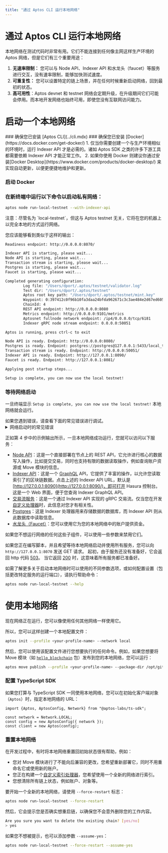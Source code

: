 ```yaml
---
title: "通过 Aptos CLI 运行本地网络"
---
```



# 通过 Aptos CLI 运行本地网络

本地网络在测试代码时非常有用。它们不能连接到任何像主网这样生产环境的 Aptos 网络，但是它们有三个重要用途：

1. **无速率限制：** 您可以与 Node API、Indexer API 和水龙头（faucet）等服务进行交互，没有速率限制，能够加快测试速度。
2. **可重复性：** 您可以设置特定的链上场景，并在任何时候重新启动网络，回到最初的状态。
3. **高可用性**：Aptos devnet 和 testnet 网络会定期升级，在升级期间它们可能会停用。而本地开发网络也始终可用，即使您没有互联网访问能力。
   <br/>

# 启动一个本地网络

<Steps>
### 确保您已安装 [Aptos CLI](../cli.mdx)
### 确保您已安装 [Docker](https://docs.docker.com/get-docker/)
   1.  仅当你需要创建一个与生产环境相似的环境时，运行 Indexer API 才是必需的。诸如 Aptos SDK 之类的许多下游工具都需要依赖 Indexer API 才能正常工作。
   2.  如果你使用 Docker 则建议你通过安装[Docker Desktop](https://www.docker.com/products/docker-desktop/) 来实现自动更新，以便更便捷地维护和更新。

### 启动 Docker

### 在新终端中运行以下命令以启动私有网络：

```bash filename="Terminal"
aptos node run-local-testnet --with-indexer-api
```

<Callout type="warning">
注意：尽管名为 `local-testnet`，但这与 Aptos testnet 无关，它将在您的机器上以完全本地的方式运行网络。
</Callout>

您应该能够看到类似于这样的输出：

```bash filename="Terminal"
Readiness endpoint: http://0.0.0.0:8070/

Indexer API is starting, please wait...
Node API is starting, please wait...
Transaction stream is starting, please wait...
Postgres is starting, please wait...
Faucet is starting, please wait...

Completed generating configuration:
        Log file: "/Users/dport/.aptos/testnet/validator.log"
        Test dir: "/Users/dport/.aptos/testnet"
        Aptos root key path: "/Users/dport/.aptos/testnet/mint.key"
        Waypoint: 0:397412c0f96b10fa3daa24bfda962671c3c3ae484e2d67ed60534750e2311f3d
        ChainId: 4
        REST API endpoint: http://0.0.0.0:8080
        Metrics endpoint: http://0.0.0.0:9101/metrics
        Aptosnet fullnode network endpoint: /ip4/0.0.0.0/tcp/6181
        Indexer gRPC node stream endpoint: 0.0.0.0:50051

Aptos is running, press ctrl-c to exit

Node API is ready. Endpoint: http://0.0.0.0:8080/
Postgres is ready. Endpoint: postgres://postgres@127.0.0.1:5433/local_testnet
Transaction stream is ready. Endpoint: http://0.0.0.0:50051/
Indexer API is ready. Endpoint: http://127.0.0.1:8090/
Faucet is ready. Endpoint: http://127.0.0.1:8081/

Applying post startup steps...

Setup is complete, you can now use the local testnet!
```

### 等待网络启动

一旦终端显示 `Setup is complete, you can now use the local testnet!` 本地网络就会运行。

   <Callout type="warning">
   如果您遇到错误，请查看下面的常见错误进行调试。
   </Callout>

<details>
<summary>网络启动时的常见错误</summary>

### 端口已被使用

```bash filename="Terminal"
panicked at 'error binding to 0.0.0.0:8080: error creating server listener: Address already in use (os error 48)'
```

这意味着本地网络所需的其中一个端口已被另一个进程使用。

要在类 Unix 系统上解决此问题，您可以：

1. 通过运行 `lsof -i :8080` 确定进程的名称和 PID。
2. 一旦知道了 PID，你就能运行 `kill <pid>` 来释放该端口。

### 打开的文件太多

```bash filename="Terminal"
panicked at crates/aptos/src/node/local_testnet/logging.rs:64:10:
called \`Result::unwrap()\` on an \`Err\` value: Os { code: 24, kind: Uncategorized, message: "Too many open files" }
```

这意味着您的系统上打开的文件太多。在许多类 Unix 系统上，您可以通过向您的 `.zshrc` 添加类似以下内容来增加打开文件的最大数量：

```bash filename="Terminal"
ulimit -n 32768
```

### Docker 不可用

```bash filename="Terminal"
Unexpected error: Failed to apply pre-run steps for Postgres: Docker is not available, confirm it is installed and running. On Linux you may need to use sudo
```

要调试此问题，请尝试以下修复：

1. 通过运行 `docker --version` 确保您已安装 docker。
2. 通过运行 `docker info` 确保 Docker 守护进程正在运行（如果错误提示 `Cannot connect to the Docker daemon`，则表示 Docker 未运行）
3. 确保连接到 Docker 的套接字（socket）在您的机器上的默认位置存在。例如，在类 Unix 系统上应该有 `/var/run/docker.sock`。
   1. 如果该文件不存在，请打开 Docker Desktop 并启用 `Settings -> Advanced -> Allow the default Docker socket to be used.`
   2. 或者，您可以通过运行 `docker context inspect | grep Host` 找到 Docker socket 的位置，然后通过运行 `sudo ln -s /Users/dport/.docker/run/docker.sock /var/run/docker.sock` 将该位置链接到默认位置

</details>

正如第 4 步中的示例输出所示，一旦本地网络成功运行，您就可以访问以下服务：

- [Node API](../../network/nodes/aptos-api-spec.mdx)：这是一个直接部署在节点上的 REST API，它允许进行核心的数据写入操作，比如提交交易，同时也支持有限的数据读取操作，例如查询账户资源或 Move 模块的信息。
- [Indexer API](../indexer/aptos-hosted.mdx)：这是一个 [GraphQL](https://graphql.org/) API，它提供了丰富的操作，以允许您读取索引了的区块链数据。点击上述的 Indexer API URL，默认是 [http://127.0.0.1:8090](http://127.0.0.1:8090/)，即可打开 Hasura 控制台。这是一个 Web 界面，便于您查询 Indexer GraphQL API。
- [交易流服务](../indexer/txn-stream.mdx)：这是一个通过 Indexer API 实现的 gRPC 交易流。仅当您在开发[自定义处理器](../../indexer/custom-processors.mdx)时，此信息对您才有相关性。
- [Postgres](https://www.postgresql.org/)：这是 Indexer 处理器用来存储数据的数据库，而 Indexer API 则从此数据库中读取信息。
- [水龙头（Faucet）](../../../build/apis/faucet-api.mdx)：您可以使用它为您的本地网络中的账户提供资金。

如果您不想运行网络的任何这些子组件，可以使用一些参数来禁用它们。

如果您正在编写脚本，并且希望等待本地网络启动并使用所有服务，您可以向 `http://127.0.0.1:8070` 发送 GET 请求。 起初，由于服务还没有准备好，它会返回 http 代码 [503](https://developer.mozilla.org/en-US/docs/Web/HTTP/Status/503)。 当它返回 [200](https://developer.mozilla.org/en-US/docs/Web/HTTP/Status/200) 时，这意味着所有服务都已准备好。

如需了解更多关于启动本地网络时可以使用的不同参数选项，或如何配置设置（包括更改特定服务的运行端口），请执行帮助命令：

```bash filename="Terminal"
aptos node run-local-testnet --help
```

</Steps>

# 使用本地网络

现在网络正在运行，您可以像使用任何其他网络一样使用它。

所以，您可以这样创建一个本地配置文件：

```bash filename="Terminal"
aptos init --profile <your-profile-name> --network local
```

然后，您可以使用该配置文件进行您想要执行的任何命令。例如，如果您想要将 Move 模块（如 [`hello_blockchain`](https://github.com/aptos-labs/aptos-core/tree/main/aptos-move/move-examples/hello_blockchain) 包）发布到您的本地网络，您可以运行：

```bash filename="Terminal"
aptos move publish --profile <your-profile-name> --package-dir /opt/git/aptos-core/aptos-move/move-examples/hello_blockchain --named-addresses HelloBlockchain=local
```

### 配置 TypeScript SDK

如果您打算与 TypeScript SDK 一同使用本地网络，您可以在初始化客户端对象（`Aptos`）时，指定本地网络的 URL：

```tsx
import {Aptos, AptosConfig, Network} from "@aptos-labs/ts-sdk";

const network = Network.LOCAL;
const config = new AptosConfig({ network });
const client = new Aptos(config);
```

### 重置本地网络

在开发过程中，有时将本地网络重置回初始状态很有帮助，例如：

- 您对 Move 模块进行了不能向后兼容的更改，您希望重新部署它，同时不用重命名它或使用新的账户。
- 您正在构建一个[自定义索引处理器](../indexer/custom-processors.mdx)，您希望使用一个全新的网络进行索引。
- 您想清除所有链上状态，例如账户、对象等。

要开始一个全新的本地网络，请使用 `--force-restart` 标志：

```bash filename="Terminal"
aptos node run-local-testnet --force-restart
```

然后，它会提示您是否确实想重启链，以确保您不会意外删除您的工作内容。

```bash filename="Terminal"
Are you sure you want to delete the existing chain? [yes/no]
> yes
```

如果您不想被提示，也可以添加参数 `--assume-yes`：

```bash filename="Terminal"
aptos node run-local-testnet --force-restart --assume-yes
```
